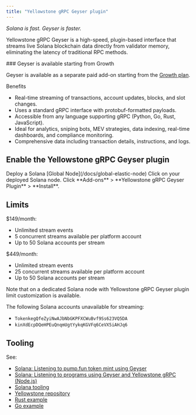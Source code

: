 ```yaml
---
title: "Yellowstone gRPC Geyser plugin"
---
```


_Solana is fast. Geyser is faster._

Yellowstone gRPC Geyser is a high-speed, plugin-based interface that streams live Solana blockchain data directly from validator memory, eliminating the latency of traditional RPC methods.

<Check>
  ### Geyser is available starting from Growth

  Geyser is available as a separate paid add-on starting from the [Growth plan](https://chainstack.com/pricing).
</Check>

Benefits

- Real-time streaming of transactions, account updates, blocks, and slot changes.
- Uses a standard gRPC interface with protobuf-formatted payloads.
- Accessible from any language supporting gRPC (Python, Go, Rust, JavaScript).
- Ideal for analytics, sniping bots, MEV strategies, data indexing, real-time dashboards, and compliance monitoring.
- Comprehensive data including transaction details, instructions, and logs.

## Enable the Yellowstone gRPC Geyser plugin

<Steps>
<Step>
Deploy a Solana [Global Node](/docs/global-elastic-node)
</Step>
<Step>
Click on your deployed Solana node.
</Step>
<Step>
Click **Add-ons** > **Yellowstone gRPC Geyser Plugin** > **Install**.
</Step>
</Steps>

## Limits

$149/month:
* Unlimited stream events
* 5 concurrent streams available per platform account
* Up to 50 Solana accounts per stream

$449/month:
* Unlimited stream events
* 25 concurrent streams available per platform account
* Up to 50 Solana accounts per stream

Note that on a dedicated Solana node with Yellowstone gRPC Geyser plugin limit customization is available.

The following Solana accounts unavailable for streaming:

* `TokenkegQfeZyiNwAJbNbGKPFXCWuBvf9Ss623VQ5DA`
* `kinXdEcpDQeHPEuQnqmUgtYykqKGVFq6CeVX5iAHJq6`

## Tooling

See:

- [Solana: Listening to pump.fun token mint using Geyser](/docs/solana-listening-to-pumpfun-token-mint-using-geyser)
- [Solana: Listening to programs using Geyser and Yellowstone gRPC (Node.js)](/docs/solana-listening-to-programs-using-geyser-and-yellowstone-grpc-node-js)
- [Solana tooling](/docs/solana-tooling)
- [Yellowstone repository](https://github.com/rpcpool/yellowstone-grpc)
- [Rust example](https://github.com/rpcpool/yellowstone-grpc/tree/master/examples/rust)
- [Go example](https://github.com/rpcpool/yellowstone-grpc/tree/master/examples/golang)